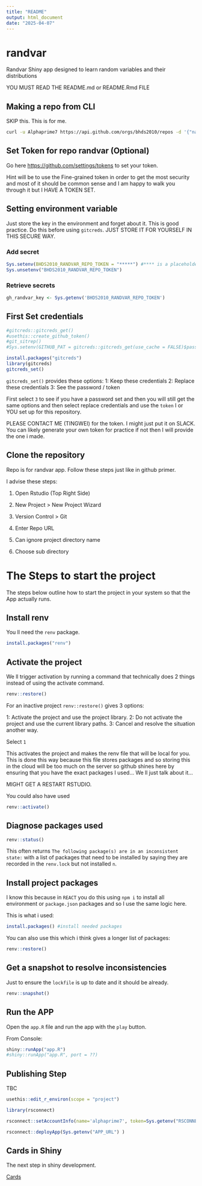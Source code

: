 ---
title: "README"
output: html_document
date: "2025-04-07"
---

# randvar

Randvar Shiny app designed to learn random variables and their distributions

YOU MUST READ THE README.md or README.Rmd FILE

## Making a repo from CLI

SKIP this. This is for me.

```bash
curl -u Alphaprime7 https://api.github.com/orgs/bhds2010/repos -d '{"name":"NAME_OF_REPO", "description":"SOME_DESCRIPTION", "private": true, "has_issues": true, "has_projects": true, "has_wiki":false }'
```

## Set Token for repo randvar (Optional)

Go here [https://github.com/settings/tokens](https://github.com/settings/tokens) to set your token. 

Hint will be to use the Fine-grained token in order to get the most security and most of it should be common sense and I am happy to walk you through it but I HAVE A TOKEN SET.

## Setting environment variable

Just store the key in the environment and forget about it. This is good practice. Do this before using `gitcreds`. JUST STORE IT FOR YOURSELF IN THIS SECURE WAY.

### Add secret

```{r}
Sys.setenv(BHDS2010_RANDVAR_REPO_TOKEN = "*****") #**** is a placeholder
Sys.unsetenv("BHDS2010_RANDVAR_REPO_TOKEN")
```


### Retrieve secrets

```{r}
gh_randvar_key <- Sys.getenv('BHDS2010_RANDVAR_REPO_TOKEN')
```

## First Set credentials

```{r}
#gitcreds::gitcreds_get()
#usethis::create_github_token()
#git_sitrep()
#Sys.setenv(GITHUB_PAT = gitcreds::gitcreds_get(use_cache = FALSE)$password)
```

```{r}
install.packages("gitcreds")
library(gitcreds)
gitcreds_set()
```

`gitcreds_set()` provides these options:
1: Keep these credentials
2: Replace these credentials
3: See the password / token

First select `3` to see if you have a password set and then you will still get the same options and then select replace credentials and use the `token` I or YOU set up for this repository. 

PLEASE CONTACT ME (TINGWEI) for the token. I might just put it on SLACK. You can likely generate your own token for practice if not then I will provide the one i made.

## Clone the repository

Repo is for randvar app. Follow these steps just like in github primer.

I advise these steps:

1. Open Rstudio (Top Right Side)

2. New Project > New Project Wizard

3. Version Control > Git

4. Enter Repo URL

5. Can ignore project directory name

6. Choose sub directory

# The Steps to start the project

The steps below outline how to start the project in your system so that the App actually runs.

## Install renv

You ll need the `renv` package.

```{r}
install.packages("renv")
```

## Activate the project

We ll trigger activation by running a command that technically does 2 things instead of using the activate command.

```{r}
renv::restore()
```


For an inactive project `renv::restore()` gives 3 options:

1: Activate the project and use the project library.
2: Do not activate the project and use the current library paths.
3: Cancel and resolve the situation another way.

Select `1`

This activates the project and makes the renv file that will be local for you. This is done this way because this file stores packages and so storing this in the cloud will be too much on the server so github shines here by ensuring that you have the exact packages I used... We ll just talk about it...

MIGHT GET A RESTART RSTUDIO.

You could also have used 

```{r}
renv::activate()
```

## Diagnose packages used

```{r}
renv::status()
```

This often returns `The following package(s) are in an inconsistent state:` with a list of packages that need to be installed by saying they are recorded in the `renv.lock` but not installed `n`.

## Install project packages

I know this because in `REACT` you do this using `npm i` to install all environment or `package.json` packages and so I use the same logic here. 

This is what i used:

```{r}
install.packages() #install needed packages
```


You can also use this which i think gives a longer list of packages:

```{r}
renv::restore()
```

## Get a snapshot to resolve inconsistencies

Just to ensure the `lockfile` is up to date and it should be already.

```{r}
renv::snapshot()
```

## Run the APP

Open the `app.R` file and run the app with the `play` button.

From Console:

```{r}
shiny::runApp("app.R")
#shiny::runApp("app.R", port = ??)
```


## Publishing Step

TBC 

```{r}
usethis::edit_r_environ(scope = "project")
```

```{r}
library(rsconnect)
```

```{r}
rsconnect::setAccountInfo(name='alphaprime7', token=Sys.getenv("RSCONNECT_TOKEN"), secret=Sys.getenv("RSCONNECT_SECRET") )
```

```{r}
rsconnect::deployApp(Sys.getenv("APP_URL") )
```

## Cards in Shiny

The next step in shiny development.

[Cards](https://rstudio.github.io/bslib/articles/cards/)
